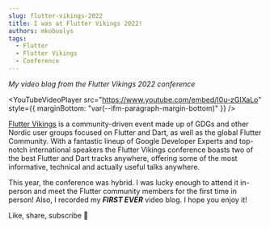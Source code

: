 ```yaml
---
slug: flutter-vikings-2022
title: I was at Flutter Vikings 2022!
authors: mkobuolys
tags:
  - Flutter
  - Flutter Vikings
  - Conference
---
```



_My video blog from the Flutter Vikings 2022 conference_

<YouTubeVideoPlayer
  src="https://www.youtube.com/embed/I0u-zGIXaLo"
  style={{ marginBottom: "var(--ifm-paragraph-margin-bottom)" }}
/>

<!--truncate-->

[Flutter Vikings](https://fluttervikings.com/) is a community-driven event made up of GDGs and other Nordic user groups focused on Flutter and Dart, as well as the global Flutter Community. With a fantastic lineup of Google Developer Experts and top-notch international speakers the Flutter Vikings conference boasts two of the best Flutter and Dart tracks anywhere, offering some of the most informative, technical and actually useful talks anywhere.

This year, the conference was hybrid. I was lucky enough to attend it in-person and meet the Flutter community members for the first time in person! Also, I recorded my **_FIRST EVER_** video blog. I hope you enjoy it!

Like, share, subscribe 💙
